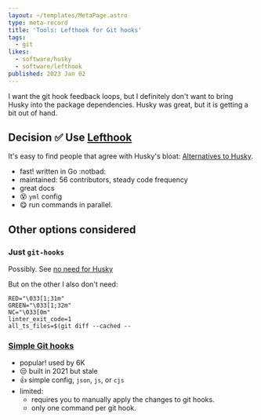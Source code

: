 ```yaml
---
layout: ~/templates/MetaPage.astro
type: meta-record
title: 'Tools: Lefthook for Git hooks'
tags:
  - git
likes:
  - software/husky
  - software/lefthook
published: 2023 Jan 02
---
```


<Abstract>

I want the git hook feedback loops, but I definitely don't want to bring Husky into the package dependencies. Husky was great, but it is getting a bit out of hand.

</Abstract>

## Decision :white_check_mark: Use [Lefthook](https://github.com/evilmartians/lefthook)

It's easy to find people that agree with Husky's bloat: [Alternatives to Husky](https://www.reddit.com/r/node/comments/mgaa3a/alternative_to_husky/).

- fast! written in Go :notbad:
- maintained: 56 contributors, steady code frequency
- great docs
- :dizzy_face: `yml` config
- :yum: run commands in parallel.

## Other options considered

### Just `git-hooks`

Possibly. See [no need for Husky](https://dev.to/krzysztofkaczy9/do-you-really-need-husky-247b)

But on the other I also don't need:

```
RED="\033[1;31m"
GREEN="\033[1;32m"
NC="\033[0m"
linter_exit_code=1
all_ts_files=$(git diff --cached --
```

### [Simple Git hooks](https://github.com/toplenboren/simple-git-hooks)

- popular! used by 6K
- :unamused: built in 2021 but stale
- :thumbsup: simple config, `json`, `js`, or `cjs`
- limited:
  - requires you to manually apply the changes to git hooks.
  - only one command per git hook.

